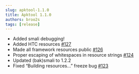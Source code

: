 ```yaml
---
slug: apktool-1.1.0
title: Apktool 1.1.0
authors: broo2s
tags: [release]
---
```


- Added smali debugging!
- Added HTC resources [#127](https://github.com/iBotPeaches/Apktool/issues/127)
- Made all framework resources public [#126](https://github.com/iBotPeaches/Apktool/issues/126)
- Proper escaping of whitespaces in resource strings [#124](https://github.com/iBotPeaches/Apktool/issues/124)
- Updated (bak)smali to 1.2.2
- Fixed “Building resources…” freeze bug [#123](https://github.com/iBotPeaches/Apktool/issues/123)
